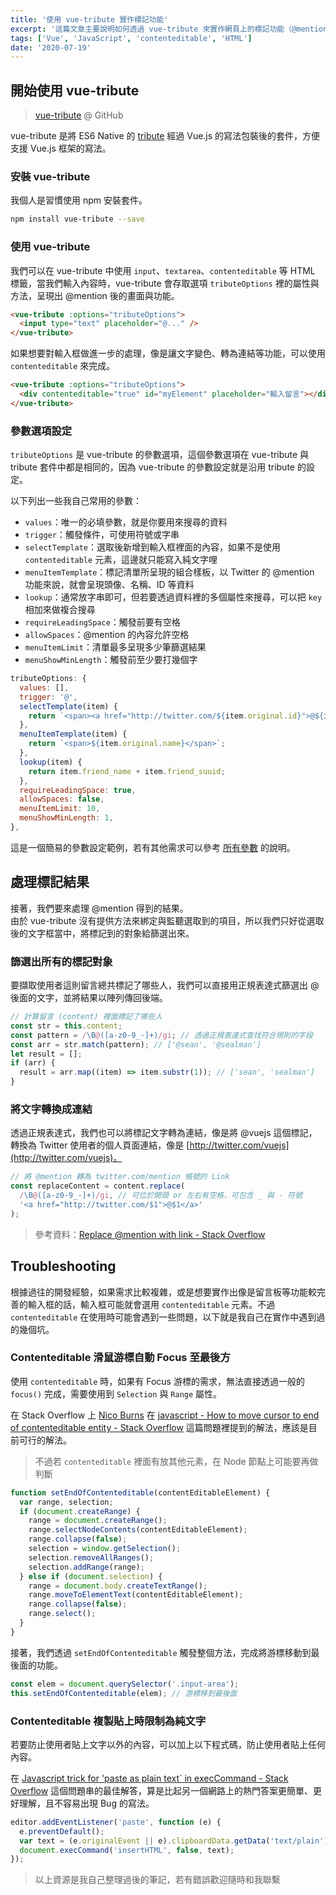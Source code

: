 ```yaml
---
title: '使用 vue-tribute 實作標記功能'
excerpt: '這篇文章主要說明如何透過 vue-tribute 來實作網頁上的標記功能（@mention），先備知識必須要已經基本會使用 Vue。'
tags: ['Vue', 'JavaScript', 'contenteditable', 'HTML']
date: '2020-07-19'
---
```


## 開始使用 vue-tribute

> [vue-tribute](https://github.com/syropian/vue-tribute) @ GitHub

vue-tribute 是將 ES6 Native 的 [tribute](https://github.com/zurb/tribute) 經過 Vue.js 的寫法包裝後的套件，方便支援 Vue.js 框架的寫法。

### 安裝 vue-tribute

我個人是習慣使用 npm 安裝套件。

```bash
npm install vue-tribute --save
```

### 使用 vue-tribute

我們可以在 vue-tribute 中使用 `input`、`textarea`、`contenteditable` 等 HTML 標籤，當我們輸入內容時，vue-tribute 會存取選項 `tributeOptions` 裡的屬性與方法，呈現出 @mention 後的畫面與功能。

```html
<vue-tribute :options="tributeOptions">
  <input type="text" placeholder="@..." />
</vue-tribute>
```

如果想要對輸入框做進一步的處理，像是讓文字變色、轉為連結等功能，可以使用 `contenteditable` 來完成。

```html
<vue-tribute :options="tributeOptions">
  <div contenteditable="true" id="myElement" placeholder="輸入留言"></div>
</vue-tribute>
```

### 參數選項設定

`tributeOptions` 是 vue-tribute 的參數選項，這個參數選項在 vue-tribute 與 tribute 套件中都是相同的，因為 vue-tribute 的參數設定就是沿用 tribute 的設定。

以下列出一些我自己常用的參數：

- `values`：唯一的必填參數，就是你要用來搜尋的資料
- `trigger`：觸發條件，可使用符號或字串
- `selectTemplate`：選取後新增到輸入框裡面的內容，如果不是使用 `contenteditable` 元素，這邊就只能寫入純文字哩
- `menuItemTemplate`：標記清單所呈現的組合樣板，以 Twitter 的 @mention 功能來說，就會呈現頭像、名稱、ID 等資料
- `lookup`：通常放字串即可，但若要透過資料裡的多個屬性來搜尋，可以把 `key` 相加來做複合搜尋
- `requireLeadingSpace`：觸發前要有空格
- `allowSpaces`：@mention 的內容允許空格
- `menuItemLimit`：清單最多呈現多少筆篩選結果
- `menuShowMinLength`：觸發前至少要打幾個字

```javascript
tributeOptions: {
  values: [],
  trigger: '@',
  selectTemplate(item) {
    return `<span><a href="http://twitter.com/${item.original.id}">@${item.original.name}</a></span>`;
  },
  menuItemTemplate(item) {
    return `<span>${item.original.name}</span>`;
  },
  lookup(item) {
    return item.friend_name + item.friend_suuid;
  },
  requireLeadingSpace: true,
  allowSpaces: false,
  menuItemLimit: 10,
  menuShowMinLength: 1,
},
```

這是一個簡易的參數設定範例，若有其他需求可以參考 [所有參數](https://github.com/zurb/tribute#a-collection) 的說明。

## 處理標記結果

接著，我們要來處理 @mention 得到的結果。  
由於 vue-tribute 沒有提供方法來綁定與監聽選取到的項目，所以我們只好從選取後的文字框當中，將標記到的對象給篩選出來。

### 篩選出所有的標記對象

要擷取使用者這則留言總共標記了哪些人，我們可以直接用正規表達式篩選出 @ 後面的文字，並將結果以陣列傳回後端。

```javascript
// 計算留言 (content) 裡面標記了哪些人
const str = this.content;
const pattern = /\B@([a-z0-9_-]+)/gi; // 透過正規表達式查找符合規則的字段
const arr = str.match(pattern); // ['@sean', '@sealman']
let result = [];
if (arr) {
  result = arr.map((item) => item.substr(1)); // ['sean', 'sealman']
}
```

### 將文字轉換成連結

透過正規表達式，我們也可以將標記文字轉為連結，像是將 @vuejs 這個標記，轉換為 Twitter 使用者的個人頁面連結，像是 [http://twitter.com/vuejs](http://twitter.com/vuejs)。

```javascript
// 將 @mention 轉為 twitter.com/mention 帳號的 Link
const replaceContent = content.replace(
  /\B@([a-z0-9_-]+)/gi, // 可位於開頭 or 左右有空格，可包含 _ 與 - 符號
  '<a href="http://twitter.com/$1">@$1</a>'
);
```

> 參考資料：[Replace @mention with link - Stack Overflow](https://stackoverflow.com/questions/16879588/replace-mention-with-link)

## Troubleshooting

根據過往的開發經驗，如果需求比較複雜，或是想要實作出像是留言板等功能較完善的輸入框的話，輸入框可能就會選用 `contenteditable` 元素。不過 `contenteditable` 在使用時可能會遇到一些問題，以下就是我自己在實作中遇到過的幾個坑。

### Contenteditable 滑鼠游標自動 Focus 至最後方

使用 `contenteditable` 時，如果有 Focus 游標的需求，無法直接透過一般的 `focus()` 完成，需要使用到 `Selection` 與 `Range` 屬性。

在 Stack Overflow 上 [Nico Burns](https://stackoverflow.com/users/140293/nico-burns) 在 [javascript - How to move cursor to end of contenteditable entity - Stack Overflow](https://stackoverflow.com/a/3866442/13594832) 這篇問題裡提到的解法，應該是目前可行的解法。

> 不過若 `contenteditable` 裡面有放其他元素，在 Node 節點上可能要再做判斷

```javascript
function setEndOfContenteditable(contentEditableElement) {
  var range, selection;
  if (document.createRange) {
    range = document.createRange();
    range.selectNodeContents(contentEditableElement);
    range.collapse(false);
    selection = window.getSelection();
    selection.removeAllRanges();
    selection.addRange(range);
  } else if (document.selection) {
    range = document.body.createTextRange();
    range.moveToElementText(contentEditableElement);
    range.collapse(false);
    range.select();
  }
}
```

接著，我們透過 `setEndOfContenteditable` 觸發整個方法，完成將游標移動到最後面的功能。

```javascript
const elem = document.querySelector('.input-area');
this.setEndOfContenteditable(elem); // 游標移到最後面
```

### Contenteditable 複製貼上時限制為純文字

若要防止使用者貼上文字以外的內容，可以加上以下程式碼，防止使用者貼上任何內容。

在 [Javascript trick for \'paste as plain text\` in execCommand - Stack Overflow](https://stackoverflow.com/a/12028136/13594832) 這個問題串的最佳解答，算是比起另一個網路上的熱門答案更簡單、更好理解，且不容易出現 Bug 的寫法。

```javascript
editor.addEventListener('paste', function (e) {
  e.preventDefault();
  var text = (e.originalEvent || e).clipboardData.getData('text/plain');
  document.execCommand('insertHTML', false, text);
});
```

> 以上資源是我自己整理過後的筆記，若有錯誤歡迎隨時和我聯繫
